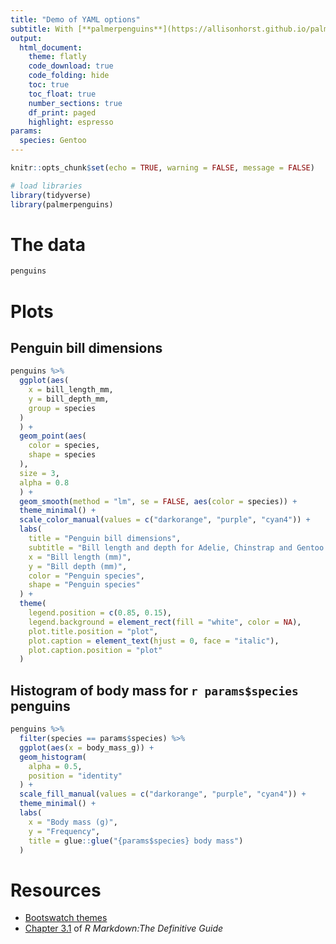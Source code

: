 ```yaml
---
title: "Demo of YAML options"
subtitle: With [**palmerpenguins**](https://allisonhorst.github.io/palmerpenguins/index.html)
output: 
  html_document:
    theme: flatly
    code_download: true
    code_folding: hide
    toc: true
    toc_float: true
    number_sections: true
    df_print: paged
    highlight: espresso
params: 
  species: Gentoo
---
```


```r
knitr::opts_chunk$set(echo = TRUE, warning = FALSE, message = FALSE)
```

```r
# load libraries
library(tidyverse)
library(palmerpenguins)
```

# The data

```r
penguins
```


# Plots 

## Penguin bill dimensions

```r
penguins %>%
  ggplot(aes(
    x = bill_length_mm,
    y = bill_depth_mm,
    group = species
  )
  ) +
  geom_point(aes(
    color = species,
    shape = species
  ),
  size = 3,
  alpha = 0.8
  ) +
  geom_smooth(method = "lm", se = FALSE, aes(color = species)) +
  theme_minimal() +
  scale_color_manual(values = c("darkorange", "purple", "cyan4")) +
  labs(
    title = "Penguin bill dimensions",
    subtitle = "Bill length and depth for Adelie, Chinstrap and Gentoo Penguins at Palmer Station LTER",
    x = "Bill length (mm)",
    y = "Bill depth (mm)",
    color = "Penguin species",
    shape = "Penguin species"
  ) +
  theme(
    legend.position = c(0.85, 0.15),
    legend.background = element_rect(fill = "white", color = NA),
    plot.title.position = "plot",
    plot.caption = element_text(hjust = 0, face = "italic"),
    plot.caption.position = "plot"
  )
```

## Histogram of body mass for `r params$species` penguins

```r
penguins %>%
  filter(species == params$species) %>%
  ggplot(aes(x = body_mass_g)) +
  geom_histogram(
    alpha = 0.5,
    position = "identity"
  ) +
  scale_fill_manual(values = c("darkorange", "purple", "cyan4")) +
  theme_minimal() +
  labs(
    x = "Body mass (g)",
    y = "Frequency",
    title = glue::glue("{params$species} body mass")
  )
```

# Resources 

- [Bootswatch themes](https://bootswatch.com/3/)
- [Chapter 3.1](https://bookdown.org/yihui/rmarkdown/html-document.html) of *R Markdown:The Definitive Guide*
